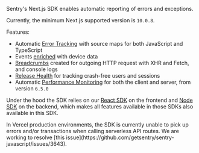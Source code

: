 <Note>

Sentry's Next.js SDK enables automatic reporting of errors and exceptions.

</Note>

Currently, the minimum Next.js supported version is `10.0.8`.

Features:

- Automatic [Error Tracking](/product/issues/) with source maps for both JavaScript and TypeScript
- Events [enriched](/platforms/javascript/enriching-events/context/) with device data
- [Breadcrumbs](/platforms/javascript/enriching-events/breadcrumbs/) created for outgoing HTTP request with XHR and Fetch, and console logs
- [Release Health](/product/releases/health/) for tracking crash-free users and sessions
- Automatic [Performance Monitoring](/product/performance/) for both the client and server, from version `6.5.0`

Under the hood the SDK relies on our [React SDK](/platforms/javascript/guides/react/) on the frontend and [Node SDK](/platforms/node) on the backend, which makes all features available in those SDKs also available in this SDK.

<Alert level="info" title="Early Adopter">
In Vercel production environments, the SDK is currently unable to pick up errors and/or transactions when calling serverless API routes. We are working to resolve [this issue](https://github.com/getsentry/sentry-javascript/issues/3643).
</Alert>

